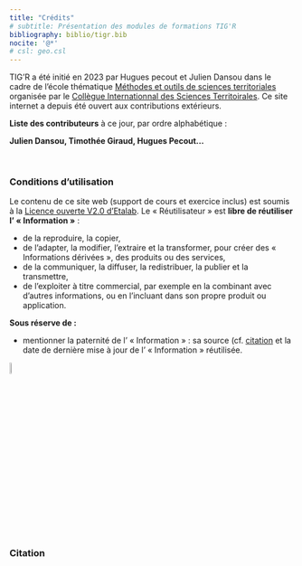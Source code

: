 ```yaml
---
title: "Crédits"
# subtitle: Présentation des modules de formations TIG'R
bibliography: biblio/tigr.bib
nocite: '@*'
# csl: geo.csl
---
```


TIG'R a été initié en 2023 par Hugues pecout et Julien Dansou dans le cadre de l'école thématique [Méthodes et outils de sciences territoriales](https://ee2023.netlify.app/) organisée par le [Collègue Internationnal des Sciences Territoirales](https://cist.cnrs.fr/). Ce site internet a depuis été ouvert aux contributions extérieurs. 

:::{.center}
**Liste des contributeurs** à ce jour, par ordre alphabétique : 

**Julien Dansou, Timothée Giraud, Hugues Pecout...**
:::

\

### Conditions d'utilisation

Le contenu de ce site web (support de cours et exercice inclus) est soumis à la [Licence ouverte V2.0 d'Etalab](https://www.etalab.gouv.fr/wp-content/uploads/2017/04/ETALAB-Licence-Ouverte-v2.0.pdf). Le « Réutilisateur » est **libre de réutiliser l' « Information »** :

-   de la reproduire, la copier,\
-   de l'adapter, la modifier, l'extraire et la transformer, pour créer des « Informations dérivées », des produits ou des services,\
-   de la communiquer, la diffuser, la redistribuer, la publier et la transmettre,\
-   de l'exploiter à titre commercial, par exemple en la combinant avec d'autres informations, ou en l'incluant dans son propre produit ou application.

**Sous réserve de :**

-   mentionner la paternité de l' « Information » : sa source (cf. [citation](#citation) et la date de dernière mise à jour de l' « Information » réutilisée.


:::{.center}
![](img/etalab.gif){width="7%"}
:::

\

### Citation

::: {#refs}
:::





